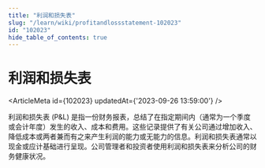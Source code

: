 ```yaml
---
title: "利润和损失表"
slug: "/learn/wiki/profitandlossstatement-102023"
id: "102023"
hide_table_of_contents: true
---
```



# 利润和损失表

<ArticleMeta id={102023} updatedAt={'2023-09-26 13:59:00'} />
<div className='border-solid border-b border-t-0 my-4 border-[var(--ifm-color-gray-300)]' />

利润和损失表 (P&L) 是指一份财务报表，总结了在指定期间内（通常为一个季度或会计年度）发生的收入、成本和费用。这些记录提供了有关公司通过增加收入、降低成本或两者兼而有之来产生利润的能力或无能力的信息。利润和损失表通常以现金或应计基础进行呈现。公司管理者和投资者使用利润和损失表来分析公司的财务健康状况。
